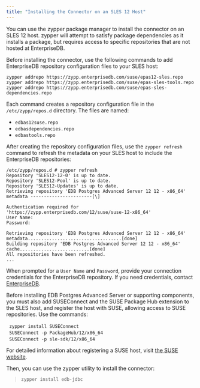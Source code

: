 ```yaml
---
title: "Installing the Connector on an SLES 12 Host"
---
```


<div id="installing_the_connector_on_an_sles_12_host" class="registered_link"></div>


You can use the zypper package manager to install the connector on an SLES 12 host. zypper will attempt to satisfy package dependencies as it installs a package, but requires access to specific repositories that are not hosted at EnterpriseDB.

Before installing the connector, use the following commands to add EnterpriseDB repository configuration files to your SLES host:

`zypper addrepo https://zypp.enterprisedb.com/suse/epas12-sles.repo`  
`zypper addrepo https://zypp.enterprisedb.com/suse/epas-sles-tools.repo`  
`zypper addrepo https://zypp.enterprisedb.com/suse/epas-sles-dependencies.repo`

Each command creates a repository configuration file in the `/etc/zypp/repos.d` directory. The files are named:

-   `edbas12suse.repo`
-   `edbasdependencies.repo`
-   `edbastools.repo`

After creating the repository configuration files, use the `zypper refresh` command to refresh the metadata on your SLES host to include the EnterpriseDB repositories:

    /etc/zypp/repos.d # zypper refresh
    Repository 'SLES12-12-0' is up to date.
    Repository 'SLES12-Pool' is up to date.
    Repository 'SLES12-Updates' is up to date.
    Retrieving repository 'EDB Postgres Advanced Server 12 12 - x86_64'
    metadata -----------------------[\]

    Authentication required for
    'https://zypp.enterprisedb.com/12/suse/suse-12-x86_64'
    User Name:
    Password:

    Retrieving repository 'EDB Postgres Advanced Server 12 12 - x86_64'
    metadata...................................[done]
    Building repository 'EDB Postgres Advanced Server 12 12 - x86_64'
    cache..........................[done]
    All repositories have been refreshed.
    ...

When prompted for a `User Name` and `Password`, provide your connection credentials for the EnterpriseDB repository. If you need credentials, contact [EnterpriseDB](https://www.enterprisedb.com/repository-access-request/).

Before installing EDB Postgres Advanced Server or supporting components, you must also add SUSEConnect and the SUSE Package Hub extension to the SLES host, and register the host with SUSE, allowing access to SUSE repositories. Use the commands:

  `zypper install SUSEConnect`  
  `SUSEConnect -p PackageHub/12/x86_64`  
  `SUSEConnect -p sle-sdk/12/x86_64`

For detailed information about registering a SUSE host, visit [the SUSE website](https://www.suse.com/support/kb/doc/?id=7016626).

Then, you can use the zypper utility to install the connector:

> `zypper install edb-jdbc`
